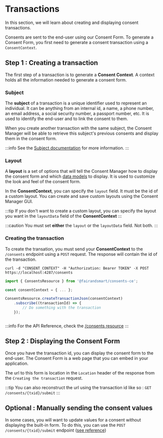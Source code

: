 # Transactions
In this section, we will learn about creating and displaying consent transactions.

Consents are sent to the end-user using our Consent Form. To generate a Consent Form, you first need to generate a consent transaction using a `ConsentContext`.

## Step 1 : Creating a transaction

The first step of a transaction is to generate a **Consent Context**. A context holds all the information needed to generate a consent form.

### Subject
The **subject** of a transaction is a unique identifier used to represent an individual. It can be anything from an internal id, a name, a phone number, an email address, a social security number, a passport number, etc. It is used to identify the end-user and to link the consent to them.

When you create another transaction with the same subject, the Consent Manager will be able to retrieve this subject's previous consents and display them in the consent form.

:::info
See the [Subject documentation](subjects) for more information.
:::

### Layout
A **layout** is a set of options that will tell the Consent Manager how to display the consent form and which [data models](models) to display. It is used to customize the look and feel of the consent form.

In the **ConsentContext**, you can specify the `layout` field. It must be the id of a custom layout. You can create and save custom layouts using the Consent Manager GUI.

:::tip
If you don't want to create a custom layout, you can specify the layout you want in the `layoutData` field of the **ConsentContext**
:::

:::caution
You must set **either** the `layout` or the `layoutData` field. Not both.
:::

### Creating the transaction

To create the transation, you must send your **ConsentContext** to the `/consents` endpoint using a `POST` request. The response will contain the id of the transaction.


<Tabs>
<TabItem value="http" label="curl">

```http
curl -d "CONSENT_CONTEXT" -H "Authorization: Bearer TOKEN" -X POST https://localhost:4287/consents
```

</TabItem>
<TabItem value="js" label="Consent.js">

```js
import { ConsentsResource } from '@fairandsmart/consents-ce';

const consentContext = { ... };

ConsentsResource.createTransactionJson(consentContext)
    .subscribe((transactionId) => {
        // Do something with the transaction
    });
```

</TabItem>
<TabItem value="java" label="Java">

```java

```
</TabItem>
</Tabs>

:::info
For the API Reference, check the [/consents resource](/apiReference#tag/Consent)
:::

## Step 2 : Displaying the Consent Form

Once you have the transaction id, you can display the consent form to the end-user. The Consent Form is a web page that you can embed in your application.

The url to this form is location in the `Location` header of the response from the `Creating the transaction` request.

:::tip
You can also reconstruct the url using the transaction id like so : `GET /consents/{txid}/submit`
:::

## Optional : Manually sending the consent values

In some cases, you will want to update values for a consent without displaying the built-in form. To do this, you can use the `POST /consents/{txid}/submit` endpoint ([see reference](apiReference#tag/Consent/paths/~1consents~1%7Btxid%7D~1submit/post))

